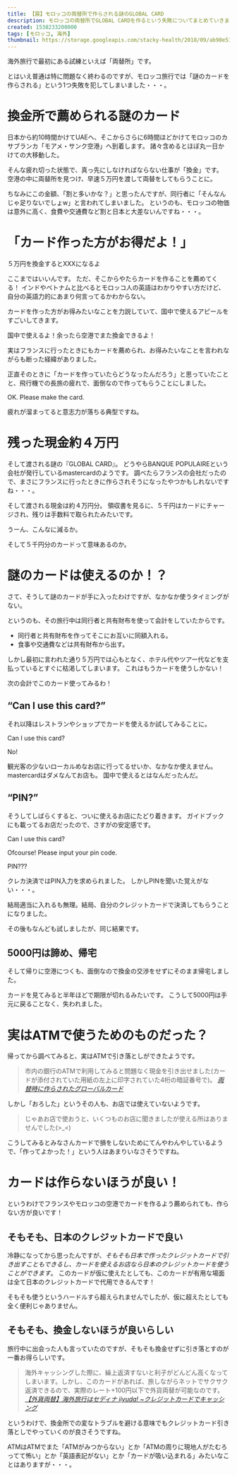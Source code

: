```yaml
---
title: 【罠】モロッコの両替所で作らされる謎のGLOBAL CARD
description: モロッコの両替所でGLOBAL CARDを作るという失敗についてまとめていきます。
created: 1538233200000
tags: [モロッコ, 海外]
thumbnail: https://storage.googleapis.com/stacky-health/2018/09/ab90e534cee0c357092b5a58de9648d7.jpg
---
```


海外旅行で最初にある試練といえば「両替所」です。

とはいえ普通は特に問題なく終わるのですが、モロッコ旅行では「謎のカードを作らされる」という1つ失敗を犯してしまいました・・・。

# 換金所で薦められる謎のカード
日本から約10時間かけてUAEへ、そこからさらに6時間ほどかけてモロッコのカサブランカ「モアメ・サンク空港」へ到着します。
諸々含めるとほぼ丸一日かけての大移動した。

そんな疲れ切った状態で、真っ先にしなければならない仕事が「換金」です。
空港の中に両替所を見つけ、早速５万円を渡して両替をしてもらうことに。

ちなみにこの金額、「割と多いかな？」と思ったんですが、同行者に「そんなんじゃ足りないでしょw」と言われてしまいました。
というのも、モロッコの物価は意外に高く、食費や交通費など割と日本と大差ないんですね・・・。

# 「カード作った方がお得だよ！」

<Balloon img="man3">５万円を換金するとXXXになるよ</Balloon>

ここまではいいんです。
ただ、そこからやたらカードを作ることを薦めてくる！
インドやベトナムと比べるとモロッコ人の英語はわかりやすい方だけど、自分の英語力的にあまり何言ってるかわからない。

カードを作った方がお得みたいなことを力説していて、国中で使えるアピールをすごいしてきます。

<Balloon img="man3">国中で使えるよ！余ったら空港でまた換金できるよ！</Balloon>

実はフランスに行ったときにもカードを薦められ、お得みたいなことを言われながらも断った経緯がありました。

正直そのときに「カードを作っていたらどうなったんだろう」と思っていたことと、飛行機での長旅の疲れで、面倒なので作ってもらうことにしました。

<Balloon img="man1">OK. Please make the card.</Balloon>

疲れが溜まってると意志力が落ちる典型ですね。

# 残った現金約４万円
そして渡される謎の『GLOBAL CARD』。
どうやらBANQUE POPULAIREという会社が発行しているmastercardのようです。
調べたらフランスの会社だったので、まさにフランスに行ったときに作らされそうになったやつかもしれないですね・・・。

そして渡される現金は約４万円分。
領収書を見るに、５千円はカードにチャージされ、残りは手数料で取られたみたいです。

<Balloon img="man1">うーん、こんなに減るか。</Balloon>

そして５千円分のカードって意味あるのか。

# 謎のカードは使えるのか！？
さて、そうして謎のカードが手に入ったわけですが、なかなか使うタイミングがない。

というのも、その旅行中は同行者と共有財布を使って会計をしていたからです。

- 同行者と共有財布を作ってそこにお互いに同額入れる。
- 食事や交通費などは共有財布から出す。

しかし最初に言われた通り５万円では心もとなく、ホテル代やツアー代などを支払っているとすぐに枯渇してしまいます。
これはもうカードを使うしかない！

<Balloon img="man1">次の会計でこのカード使ってみるわ！</Balloon>

## “Can I use this card?”

それ以降はレストランやショップでカードを使えるか試してみることに。

<Balloon img="man1">Can I use this card?</Balloon>

<Balloon img="man3" direction="right">No!</Balloon>

観光客の少ないローカルめなお店に行ってるせいか、なかなか使えません。
mastercardはダメなんてお店も。
国中で使えるとはなんだったんだ。

## “PIN?”
そうしてしばらくすると、ついに使えるお店にたどり着きます。
ガイドブックにも載ってるお店だったので、さすがの安定感です。

<Balloon img="man1">Can I use this card?</Balloon>

<Balloon img="man3" direction="right">Ofcourse! Please input your pin code.</Balloon>

<Balloon img="man1">PIN???</Balloon>

クレカ決済ではPIN入力を求められました。
しかしPINを聞いた覚えがない・・・。

結局適当に入れるも無理。結局、自分のクレジットカードで決済してもらうことになりました。

その後もなんども試しましたが、同じ結果です。

## 5000円は諦め、帰宅
そして帰りに空港につくも、面倒なので換金の交渉をせずにそのまま帰宅しました。

カードを見てみると半年ほどで期限が切れるみたいです。
こうして5000円は手元に戻ることなく、失われました。

# 実はATMで使うためのものだった？
帰ってから調べてみると、実はATMで引き落としができたようです。

> 市内の銀行のATMで利用してみると問題なく現金を引き出せました(カードが添付されていた用紙の左上に印字されていた4桁の暗証番号で)。
<cite><a href="https://4travel.jp/os_qa_each-58692.html">両替時に作らされたグローバルカード</a></cite>

しかし「おろした」というその人も、お店では使えていないようです。

> じゃあお店で使おうと、いくつものお店に聞きましたが使える所はありませんでした(>_<)

こうしてみるとみなさんカードで損をしないためにてんやわんやしているようで、「作ってよかった！」という人はあまりいなさそうですね。

# カードは作らないほうが良い！

というわけでフランスやモロッコの空港でカードを作るよう薦められても、作らない方が良いです！

## そもそも、日本のクレジットカードで良い

冷静になってから思ったんですが、_そもそも日本で作ったクレジットカードで引き出すこともできるし、カードを使えるお店なら日本のクレジットカードを使うことができます_。
このカードが仮に使えたとしても、このカードが有用な場面は全て日本のクレジットカードで代用できるんです！

そもそも使うというハードルすら超えられませんでしたが、仮に超えたとしても全く便利じゃありません。

## そもそも、換金しないほうが良いらしい
旅行中に出会った人も言っていたのですが、そもそも換金せずに引き落とすのが一番お得らしいです。

> 海外キャッシングした際に、繰上返済すないと利子がどんどん高くなってしまいます。しかし、このカードがあれば、旅しながらネットでサクサク返済できるので、実際のレート+100円以下で外貨両替が可能なのです。
<cite><a href="https://www.obakekamo.tokyo/post-116/">【外貨両替】海外旅行はセディナ jiyuda! ~クレジットカードでキャッシング</a></cite>

というわけで、換金所での変なトラブルを避ける意味でもクレジットカード引き落としでやっていくのが良さそうですね。

ATMはATMでまた「ATMがみつからない」とか「ATMの周りに現地人がたむろってて怖い」とか「英語表記がない」とか「カードが吸い込まれる」みたいなことはありますが・・・。
